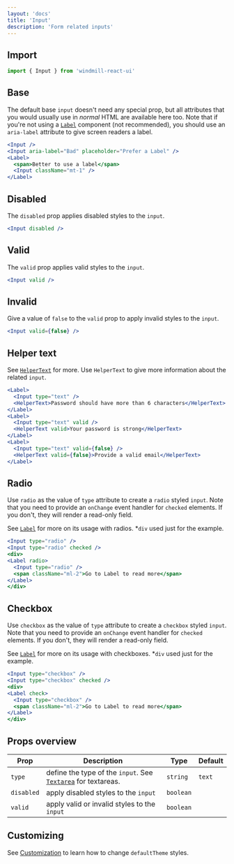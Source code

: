 ```yaml
---
layout: 'docs'
title: 'Input'
description: 'Form related inputs'
---
```


## Import

```jsx
import { Input } from 'windmill-react-ui'
```

## Base

The default base `input` doesn't need any special prop, but all attributes that you would usually use in _normal_ HTML are available here too. Note that if you're not using a [`Label`](label) component (not recommended), you should use an `aria-label` attribute to give screen readers a label.

```jsx live
<Input />
<Input aria-label="Bad" placeholder="Prefer a Label" />
<Label>
  <span>Better to use a label</span>
  <Input className="mt-1" />
</Label>
```

## Disabled

The `disabled` prop applies disabled styles to the `input`.

```jsx live
<Input disabled />
```

## Valid

The `valid` prop applies valid styles to the `input`.

```jsx live
<Input valid />
```

## Invalid

Give a value of `false` to the `valid` prop to apply invalid styles to the `input`.

```jsx live
<Input valid={false} />
```

## Helper text

See [`HelperText`](helpertext) for more. Use `HelperText` to give more information about the related `input`.

```jsx live
<Label>
  <Input type="text" />
  <HelperText>Password should have more than 6 characters</HelperText>
</Label>
<Label>
  <Input type="text" valid />
  <HelperText valid>Your password is strong</HelperText>
</Label>
<Label>
  <Input type="text" valid={false} />
  <HelperText valid={false}>Provide a valid email</HelperText>
</Label>
```

## Radio

Use `radio` as the value of `type` attribute to create a `radio` styled `input`. Note that you need to provide an `onChange` event handler for `checked` elements. If you don't, they will render a read-only field.

See [`Label`](label) for more on its usage with radios. \*`div` used just for the example.

```jsx live
<Input type="radio" />
<Input type="radio" checked />
<div>
<Label radio>
  <Input type="radio" />
  <span className="ml-2">Go to Label to read more</span>
</Label>
</div>
```

## Checkbox

Use `checkbox` as the value of `type` attribute to create a `checkbox` styled `input`. Note that you need to provide an `onChange` event handler for `checked` elements. If you don't, they will render a read-only field.

See [`Label`](label) for more on its usage with checkboxes. \*`div` used just for the example.

```jsx live
<Input type="checkbox" />
<Input type="checkbox" checked />
<div>
<Label check>
  <Input type="checkbox" />
  <span className="ml-2">Go to Label to read more</span>
</Label>
</div>
```

## Props overview

| Prop       | Description                                                               | Type      | Default |
| ---------- | ------------------------------------------------------------------------- | --------- | ------- |
| `type`     | define the type of the `input`. See [`Textarea`](textarea) for textareas. | `string`  | `text`  |
| `disabled` | apply disabled styles to the `input`                                      | `boolean` |         |
| `valid`    | apply valid or invalid styles to the `input`                              | `boolean` |         |

## Customizing

See [Customization](../customization) to learn how to change `defaultTheme` styles.
